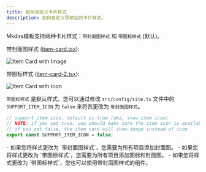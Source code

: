 ```yaml
---
title: 如何自定义卡片样式
description: 如何自定义导航站的卡片样式。
---
```



Mkdirs模板支持两种卡片样式：`带封面图样式` 和 `带图标样式` (默认)。

带封面图样式 ([item-card.tsx](https://github.com/MkdirsHQ/mkdirs-template/blob/main/src/components/item/item-card.tsx)):

![Item Card with Image](../../../../assets/images/guide-item-card-image.png)

带图标样式 ([item-card-2.tsx](https://github.com/MkdirsHQ/mkdirs-template/blob/main/src/components/item/item-card-2.tsx)):

![Item Card with Icon](../../../../assets/images/guide-item-card-icon.png)


`带图标样式` 是默认样式，您可以通过修改 `src/config/site.ts` 文件中的 `SUPPORT_ITEM_ICON` 为 `false` 来将其更改为 `带封面图样式`。

```ts
// support item icon, default is true (aka, show item icon)
// NOTE: if you set true, you should make sure the item icon is available
// if you set false, the item card will show image instead of icon
export const SUPPORT_ITEM_ICON = false;
```

<Aside type="note">
    - 如果您将样式更改为 `带封面图样式`，您需要为所有项目添加封面图。
    - 如果您将样式更改为 `带图标样式`，您需要为所有项目添加图标和封面图。
    - 如果您将样式更改为 `带图标样式`，您也可以使用带封面图样式的组件。
</Aside>
